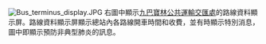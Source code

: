 [[File:Bus_terminus_display.JPG|right]]
右圖中顯示[[九巴|九巴]][[寶林公共運輸交匯處|寶林公共運輸交匯處]]的路線資料顯示屏。路線資料顯示屏顯示總站內各路線開車時間和收費，並有時顯示特別消息，圖中即顯示預防非典型肺炎的訊息。